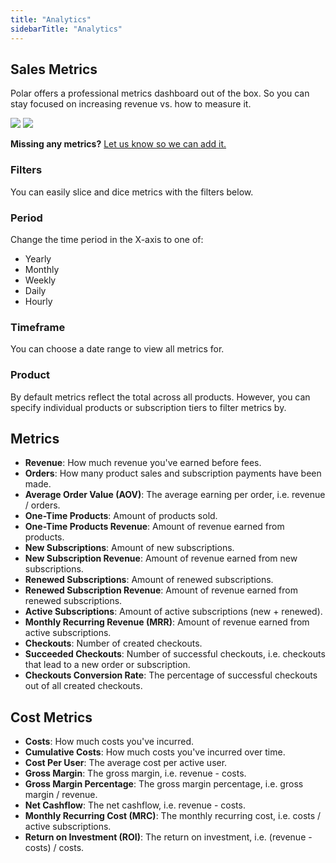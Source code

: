```yaml
---
title: "Analytics"
sidebarTitle: "Analytics"
---
```


## Sales Metrics

Polar offers a professional metrics dashboard out of the box. So you can stay focused on increasing revenue vs. how to measure it.

<img
  className="block dark:hidden"
  src="/assets/features/analytics/overview.light.png"
/>
<img
  className="hidden dark:block"
  src="/assets/features/analytics/overview.dark.png"
/>

**Missing any metrics?** [Let us know so we can add it.](https://github.com/orgs/polarsource/discussions/categories/feature-requests)

### Filters

You can easily slice and dice metrics with the filters below.

### Period

Change the time period in the X-axis to one of:

- Yearly
- Monthly
- Weekly
- Daily
- Hourly

### Timeframe

You can choose a date range to view all metrics for.

### Product

By default metrics reflect the total across all products. However, you can specify individual products or subscription tiers to filter metrics by.

## Metrics

- **Revenue**: How much revenue you've earned before fees.
- **Orders**: How many product sales and subscription payments have been made.
- **Average Order Value (AOV)**: The average earning per order, i.e. revenue / orders.
- **One-Time Products**: Amount of products sold.
- **One-Time Products Revenue**: Amount of revenue earned from products.
- **New Subscriptions**: Amount of new subscriptions.
- **New Subscription Revenue**: Amount of revenue earned from new subscriptions.
- **Renewed Subscriptions**: Amount of renewed subscriptions.
- **Renewed Subscription Revenue**: Amount of revenue earned from renewed subscriptions.
- **Active Subscriptions**: Amount of active subscriptions (new + renewed).
- **Monthly Recurring Revenue (MRR)**: Amount of revenue earned from active subscriptions.
- **Checkouts**: Number of created checkouts.
- **Succeeded Checkouts**: Number of successful checkouts, i.e. checkouts that lead to a new order or subscription.
- **Checkouts Conversion Rate**: The percentage of successful checkouts out of all created checkouts.

## Cost Metrics

- **Costs**: How much costs you've incurred.
- **Cumulative Costs**: How much costs you've incurred over time.
- **Cost Per User**: The average cost per active user.
- **Gross Margin**: The gross margin, i.e. revenue - costs.
- **Gross Margin Percentage**: The gross margin percentage, i.e. gross margin / revenue.
- **Net Cashflow**: The net cashflow, i.e. revenue - costs.
- **Monthly Recurring Cost (MRC)**: The monthly recurring cost, i.e. costs / active subscriptions.
- **Return on Investment (ROI)**: The return on investment, i.e. (revenue - costs) / costs.
